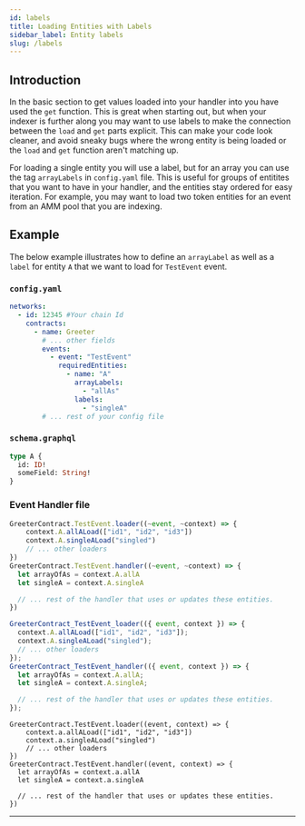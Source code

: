```yaml
---
id: labels
title: Loading Entities with Labels
sidebar_label: Entity labels
slug: /labels
---
```



## Introduction

In the basic section to get values loaded into your handler into you have used the `get` function. This is great when starting out, but when your indexer is further along you may want to use labels to make the connection between the `load` and `get` parts explicit. This can make your code look cleaner, and avoid sneaky bugs where the wrong entity is being loaded or the `load` and `get` function aren't matching up.

For loading a single entity you will use a label, but for an array you can use the tag `arrayLabels` in `config.yaml` file. This is useful for groups of entitites that you want to have in your handler, and the entities stay ordered for easy iteration. For example, you may want to load two token entities for an event from an AMM pool that you are indexing.

## Example

The below example illustrates how to define an `arrayLabel` as well as a `label` for entity `A` that we want to load for `TestEvent` event.

### `config.yaml`

```yaml
networks:
  - id: 12345 #Your chain Id
    contracts:
      - name: Greeter
        # ... other fields
        events:
          - event: "TestEvent"
            requiredEntities:
              - name: "A"
                arrayLabels:
                  - "allAs"
                labels:
                  - "singleA"
        # ... rest of your config file
```

### `schema.graphql`

```graphql
type A {
  id: ID!
  someField: String!
}
```

### Event Handler file

<Tabs>
<TabItem value="javascript" label="Javascript">

```javascript
GreeterContract.TestEvent.loader((~event, ~context) => {
    context.A.allALoad(["id1", "id2", "id3"])
    context.A.singleALoad("singled")
    // ... other loaders
})
GreeterContract.TestEvent.handler((~event, ~context) => {
  let arrayOfAs = context.A.allA
  let singleA = context.A.singleA

  // ... rest of the handler that uses or updates these entities.
})
```

  </TabItem>
  <TabItem value="typescript" label="Typescript">

```typescript
GreeterContract_TestEvent_loader(({ event, context }) => {
  context.A.allALoad(["id1", "id2", "id3"]);
  context.A.singleALoad("singled");
  // ... other loaders
});
GreeterContract_TestEvent_handler(({ event, context }) => {
  let arrayOfAs = context.A.allA;
  let singleA = context.A.singleA;

  // ... rest of the handler that uses or updates these entities.
});
```

  </TabItem>
  <TabItem value="rescript" label="Rescript">

```rescript
GreeterContract.TestEvent.loader((event, context) => {
    context.a.allALoad(["id1", "id2", "id3"])
    context.a.singleALoad("singled")
    // ... other loaders
})
GreeterContract.TestEvent.handler((event, context) => {
  let arrayOfAs = context.a.allA
  let singleA = context.a.singleA

  // ... rest of the handler that uses or updates these entities.
})
```

  </TabItem>
</Tabs>

---
